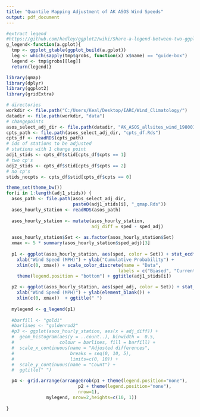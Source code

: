 ```yaml
---
title: "Quantile Mapping Adjustment of AK ASOS Wind Speeds"
output: pdf_document
---
```


```r
#extract legend
#https://github.com/hadley/ggplot2/wiki/Share-a-legend-between-two-ggplot2-graphs
g_legend<-function(a.gplot){
  tmp <- ggplot_gtable(ggplot_build(a.gplot))
  leg <- which(sapply(tmp$grobs, function(x) x$name) == "guide-box")
  legend <- tmp$grobs[[leg]]
  return(legend)}

library(qmap)
library(dplyr)
library(ggplot2)
library(gridExtra)

# directories
workdir <- file.path("C:/Users/Keal/Desktop/IARC/Wind_Climatology/")
datadir <- file.path(workdir, "data")
# changepoints
asos_select_adj_dir <- file.path(datadir, "AK_ASOS_allsites_wind_19800101_to_20150101_adj")
cpts_path <- file.path(asos_select_adj_dir, "cpts_df.Rds")
cpts_df <- readRDS(cpts_path)
# ids of stations to be adjusted
# stations with 1 change point
adj1_stids <- cpts_df$stid[cpts_df$cpts == 1]
# two cp's
adj2_stids <- cpts_df$stid[cpts_df$cpts == 2]
# no cp's
stids_nocpts <- cpts_df$stid[cpts_df$cpts == 0]

theme_set(theme_bw())
for(i in 1:length(adj1_stids)) {
  asos_path <- file.path(asos_select_adj_dir, 
                         paste0(adj1_stids[i], "_qmap.Rds"))
  asos_hourly_station <- readRDS(asos_path)
  
  asos_hourly_station <- mutate(asos_hourly_station, 
                                adj_diff = sped - sped_adj)
  
  asos_hourly_station$Set <- as.factor(asos_hourly_station$Set)
  xmax <- 5 * summary(asos_hourly_station$sped_adj)[3]
  
  p1 <- ggplot(asos_hourly_station, aes(sped, color = Set)) + stat_ecdf(size = 1) + 
    xlab("Wind Speed (MPH)") + ylab("Cumulative Probability") + 
    xlim(c(0, xmax)) + scale_color_discrete(name = "Data", 
                                          labels = c("Biased", "Current")) + 
    theme(legend.position = "bottom") + ggtitle(adj1_stids[i])

  p2 <- ggplot(asos_hourly_station, aes(sped_adj, color = Set)) + stat_ecdf(size = 1) + 
    xlab("Wind Speed (MPH)") + ylab(element_blank()) + 
    xlim(c(0, xmax))  + ggtitle(" ")
  
  mylegend <- g_legend(p1)
  
  #barfill <- "gold1"
  #barlines <- "goldenrod2"
  #p3 <- ggplot(asos_hourly_station, aes(x = adj_diff)) +
  #  geom_histogram(aes(y = ..count..), binwidth =  0.5,
  #                 colour = barlines, fill = barfill) +
  #  scale_x_continuous(name = "Adjusted differences",
  #                     breaks = seq(0, 10, 5),
  #                     limits=c(0, 10)) +
  #  scale_y_continuous(name = "Count") +
  #  ggtitle(" ")

  p4 <- grid.arrange(arrangeGrob(p1 + theme(legend.position="none"),
                           p2 + theme(legend.position="none"), 
                           nrow=1),
               mylegend, nrow=2,heights=c(10, 1))
  
}


```



